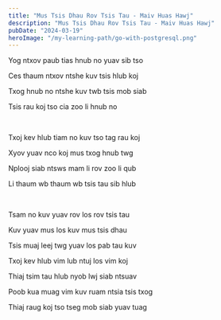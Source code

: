 ```yaml
---
title: "Mus Tsis Dhau Rov Tsis Tau - Maiv Huas Hawj"
description: "Mus Tsis Dhau Rov Tsis Tau - Maiv Huas Hawj"
pubDate: "2024-03-19"
heroImage: "/my-learning-path/go-with-postgresql.png"
---
```


Yog ntxov paub tias hnub no yuav sib tso

Ces thaum ntxov ntshe kuv tsis hlub koj

Txog hnub no ntshe kuv twb tsis mob siab

Tsis rau koj tso cia zoo li hnub no

<br />

Txoj kev hlub tiam no kuv tso tag rau koj

Xyov yuav nco koj mus txog hnub twg

Nplooj siab ntsws mam li rov zoo li qub

Li thaum wb thaum wb tsis tau sib hlub

<br />

Tsam no kuv yuav rov los rov tsis tau

Kuv yuav mus los kuv mus tsis dhau

Tsis muaj leej twg yuav los pab tau kuv

Txoj kev hlub vim lub ntuj los vim koj

Thiaj tsim tau hlub nyob lwj siab ntsuav

Poob kua muag vim kuv ruam ntsia tsis txog

Thiaj raug koj tso tseg mob siab yuav tuag
